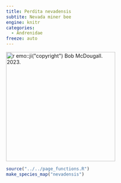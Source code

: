 ```yaml
---
title: Perdita nevadensis
subtite: Nevada miner bee
engine: knitr
categories:
  - Andrenidae
freeze: auto
---
```

[![`r emo::ji("copyright")` Bob McDougall. 2023.](https://inaturalist-open-data.s3.amazonaws.com/photos/292056082/large.jpeg){height=300}](https://inaturalist.ca/observations/168516640)

```r
source("../../page_functions.R")
make_species_map("nevadensis")
```
